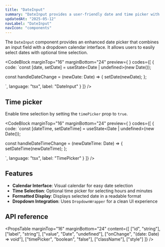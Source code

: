 ```yaml
---
title: "DateInput"
summary: "DateInput provides a user-friendly date and time picker with calendar interface."
updatedAt: "2025-05-12"
navLabel: "DateInput"
navIcon: "components"
---
```


The `DateInput` component provides an enhanced date picker that combines an input field with a dropdown calendar interface. It allows users to easily select dates with optional time selection.

<CodeBlock
  marginTop="16"
  marginBottom="24"
  preview={
    <Row fillWidth height={24} horizontal="center" vertical="start">
      <DateInputExample />
    </Row>
  }
  codes={[
    {
      code:
`const [date, setDate] = useState<Date | undefined>(new Date());
  
const handleDateChange = (newDate: Date) => {
    setDate(newDate);
};

<DateInput
    id="date-input-example"
    label="Select Date"
    value={date}
    onChange={handleDateChange}
/>`,
      language: "tsx",
      label: "DateInput"
    }
  ]}
/>

## Time picker

Enable time selection by setting the `timePicker` prop to `true`.

<CodeBlock
  marginTop="16"
  marginBottom="24"
  preview={
    <Row fillWidth height={24} horizontal="center" vertical="start">
      <DateTimeInputExample />
    </Row>
  }
  codes={[
    {
      code:
`const [dateTime, setDateTime] = useState<Date | undefined>(new Date());
  
const handleDateTimeChange = (newDateTime: Date) => {
  setDateTime(newDateTime);
};

<DateInput
  id="date-time-input-example"
  label="Select Date & Time"
  value={dateTime}
  onChange={handleDateTimeChange}
  timePicker
/>`,
      language: "tsx",
      label: "TimePicker"
    }
  ]}
/>

## Features

- **Calendar Interface**: Visual calendar for easy date selection
- **Time Selection**: Optional time picker for selecting hours and minutes
- **Formatted Display**: Displays selected date in a readable format
- **Dropdown Integration**: Uses `DropdownWrapper` for a clean UI experience

## API reference

<PropsTable
  marginTop="16"
  marginBottom="24"
  content={[
    ["id", "string"],
    ["label", "string"],
    ["value", "Date", "undefined"],
    ["onChange", "(date: Date) => void"],
    ["timePicker", "boolean", "false"],
    ["className"],
    ["style"]
  ]}
/>